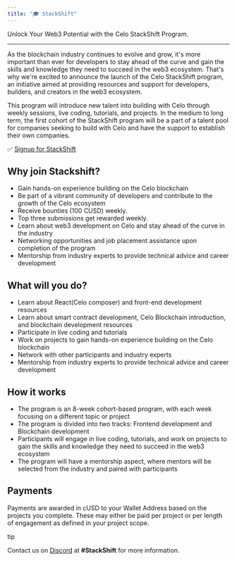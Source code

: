 ```yaml
---
title: "🎓 StackShift"
---
```


Unlock Your Web3 Potential with the Celo StackShift Program.

---

As the blockchain industry continues to evolve and grow, it's more important than ever for developers to stay ahead of the curve and gain the skills and knowledge they need to succeed in the web3 ecosystem. That's why we're excited to announce the launch of the Celo StackShift program, an initiative aimed at providing resources and support for developers, builders, and creators in the web3 ecosystem.

This program will introduce new talent into building with Celo through weekly sessions, live coding, tutorials, and projects. In the medium to long term, the first cohort of the StackShift program will be a part of a talent pool for companies seeking to build with Celo and have the support to establish their own companies.

✅ [Signup for StackShift](https://forms.gle/UoLpYpadJvkzPXch6)

## Why join Stackshift?[](#why-join-stackshift "Direct link to heading")

* Gain hands-on experience building on the Celo blockchain
* Be part of a vibrant community of developers and contribute to the growth of the Celo ecosystem
* Receive bounties (100 CUSD) weekly.
* Top three submissions get rewarded weekly.
* Learn about web3 development on Celo and stay ahead of the curve in the industry
* Networking opportunities and job placement assistance upon completion of the program
* Mentorship from industry experts to provide technical advice and career development

## What will you do?[](#what-will-you-do "Direct link to heading")

* Learn about React(Celo composer) and front-end development resources
* Learn about smart contract development, Celo Blockchain introduction, and blockchain development resources
* Participate in live coding and tutorials
* Work on projects to gain hands-on experience building on the Celo blockchain
* Network with other participants and industry experts
* Mentorship from industry experts to provide technical advice and career development

## How it works[](#how-it-works "Direct link to heading")

* The program is an 8-week cohort-based program, with each week focusing on a different topic or project
* The program is divided into two tracks: Frontend development and Blockchain development
* Participants will engage in live coding, tutorials, and work on projects to gain the skills and knowledge they need to succeed in the web3 ecosystem
* The program will have a mentorship aspect, where mentors will be selected from the industry and paired with participants

## Payments[](#payments "Direct link to heading")

Payments are awarded in cUSD to your Wallet Address based on the projects you complete. These may either be paid per project or per length of engagement as defined in your project scope.

tip

Contact us on [Discord](https://discord.com/invite/6yWMkgM) at **#StackShift** for more information.